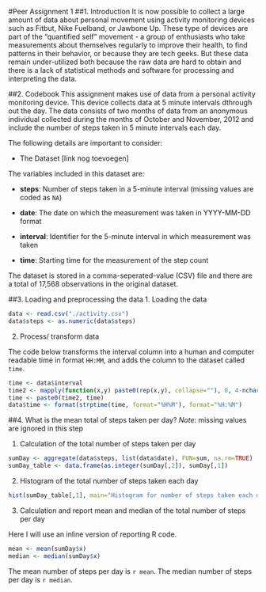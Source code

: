 #Peer Assignment 1
##1. Introduction
It is now possible to collect a large amount of data about personal movement using activity monitoring devices such as Fitbut, Nike Fuelband, or Jawbone Up. These type of devices are part of the "quantified self" movement - a group of enthusiasts who take measurements about themselves regularly to improve their health, to find patterns in their behavior, or because they are tech geeks. But these data remain under-utilized both because the raw data are hard to obtain and there is a lack of statistical methods and software for processing and interpreting the data.

##2. Codebook
This assignment makes use of data from a personal activity monitoring device. This device collects data at 5 minute intervals dthrough out the day. The data consists of two months of data from an anonymous individual collected during the months of October and November, 2012 and include the number of steps taken in 5 minute intervals each day. 

The following details are important to consider:

- The Dataset [link nog toevoegen]

The variables included in this dataset are:

- **steps**: Number of steps taken in a 5-minute interval (missing values are coded as `NA`)

- **date**: The date on which the measurement was taken in YYYY-MM-DD format

- **interval**: Identifier for the 5-minute interval in which measurement was taken

- **time**: Starting time for the measurement of the step count

The dataset is stored in a comma-seperated-value (CSV) file and there are a total of 17,568 observations in the original dataset.

##3. Loading and preprocessing the data
1. Loading the data
```r
data <- read.csv("./activity.csv")
data$steps <- as.numeric(data$steps)
```

2. Process/ transform data

The code below transforms the interval column into a human and computer readable time in format `HH:MM`, and adds the column to the dataset called `time`.
```r
time <- data$interval
time2 <- mapply(function(x,y) paste0(rep(x,y), collapse=""), 0, 4-nchar(time))
time <- paste0(time2, time)
data$time <- format(strptime(time, format="%H%M"), format="%H:%M")
```

##4. What is the mean total of steps taken per day?
*Note*: missing values are ignored in this step

1. Calculation of the total number of steps taken per day
```r
sumDay <- aggregate(data$steps, list(data$date), FUN=sum, na.rm=TRUE)
sumDay_table <- data.frame(as.integer(sumDay[,2]), sumDay[,1])
```

2. Histogram of the total number of steps taken each day
```r
hist(sumDay_table[,1], main="Histogram for number of steps taken each day", xlab="Total number of Steps", ylab="Total number of Days",col="blue", breaks=30)
```

3. Calculation and report mean and median of the total number of steps per day

Here I will use an inline version of reporting R code.
```r
mean <- mean(sumDay$x)
median <- median(sumDay$x)
```

The mean number of steps per day is `r mean`. The median number of steps per day is `r median`.

